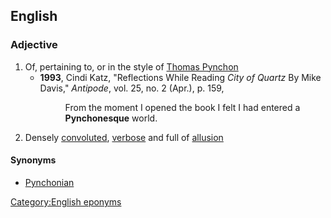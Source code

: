 ==English==

===Adjective===
{{en-adj}}

# Of, pertaining to, or in the style of [[w:Thomas Pynchon|Thomas Pynchon]]
#* '''1993''', Cindi Katz, "Reflections While Reading ''City of Quartz'' By Mike Davis," ''Antipode'', vol. 25, no. 2 (Apr.), p. 159,
#*: From the moment I opened the book I felt I had entered a '''Pynchonesque''' world.
# Densely [[convoluted]], [[verbose]] and full of [[allusion]]

====Synonyms====
* [[Pynchonian]]

[[Category:English eponyms]]
